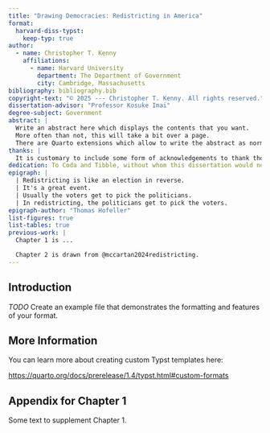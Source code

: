 ```yaml
---
title: "Drawing Democracies: Redistricting in America"
format:
  harvard-diss-typst:
    keep-typ: true
author:
  - name: Christopher T. Kenny
    affiliations:
      - name: Harvard University
        department: The Department of Government
        city: Cambridge, Massachusetts
bibliography: bibliography.bib
copyright-text: "© 2025 --- Christopher T. Kenny. All rights reserved."
dissertation-advisor: "Professor Kosuke Imai"
degree-subject: Government
abstract: |
  Write an abstract here which displays the contents that you want.
  More often than not, this will take a bit over a page.
  There are Quarto extensions which allow to write the abstract as normal text, rather than YAML.
thanks: |
  It is customary to include some form of acknowledgements to thank those who made this possible.
dedication: To Coda and Tibble, without whom this dissertation would never have been completed.
epigraph: |
  | Redistricting is like an election in reverse.
  | It's a great event.
  | Usually the voters get to pick the politicians.
  | In redistricting, the politicians get to pick the voters.
epigraph-author: "Thomas Hofeller"
list-figures: true
list-tables: true
previous-work: |
  Chapter 1 is ...

  Chapter 2 is drawn from @mccartan2024redistricting.
---
```


## Introduction {.introduction}

*TODO* Create an example file that demonstrates the formatting and features of your format.

## More Information

You can learn more about creating custom Typst templates here:

<https://quarto.org/docs/prerelease/1.4/typst.html#custom-formats>


## Appendix for Chapter 1 {.appendix}

Some text to supplement Chapter 1.
